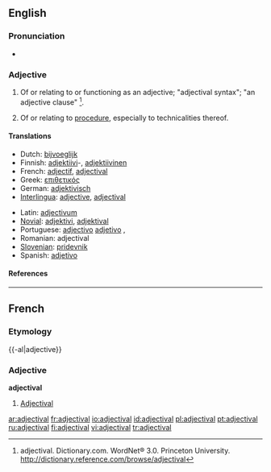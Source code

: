 ==English==

===Pronunciation===
*{{audio|en-us-adjectival.ogg|Audio (US)}}

===Adjective===
{{en-adj}}

# {{grammar}} Of or relating to or functioning as an adjective; "adjectival syntax"; "an adjective clause" <ref>adjectival. Dictionary.com. WordNet® 3.0. Princeton University. http://dictionary.reference.com/browse/adjectival </ref>.
# {{law}} Of or relating to [[procedure]], especially to technicalities thereof.

====Translations====
{{trans-top|Translations to be categorised}}
*Dutch: [[bijvoeglijk]]
*Finnish: [[adjektiivi]]-, [[adjektiivinen]]
*French: [[adjectif#Adjective|adjectif]], [[adjectival#French|adjectival]]
*Greek: [[επιθετικός]]
*German: [[adjektivisch]]
*[[Interlingua]]: [[adjective]], [[adjectival]]
{{trans-mid}}
*Latin: [[adjectivum]]
*[[Novial]]: [[adjektivi]], [[adjektival]]
*Portuguese: [[adjectivo]] {{i|Portugal}} [[adjetivo]] {{i|Brazil}},
*Romanian: adjectival
*[[Slovenian]]: [[pridevnik]]
*Spanish: [[adjetivo]]
{{trans-bottom}}

====References====
<div class="references-small"><references/></div>

----
==French==
===Etymology===
{{-al|adjective}}

===Adjective===
'''adjectival'''
#[[#English|Adjectival]]

[[ar:adjectival]]
[[fr:adjectival]]
[[io:adjectival]]
[[id:adjectival]]
[[pl:adjectival]]
[[pt:adjectival]]
[[ru:adjectival]]
[[fi:adjectival]]
[[vi:adjectival]]
[[tr:adjectival]]